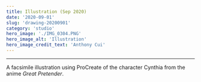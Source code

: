 ```yaml
---
title: Illustration (Sep 2020)
date: '2020-09-01'
slug: 'drawing-20200901'
category: 'studio'
hero_image: './IMG_0304.PNG'
hero_image_alt: 'Illustration'
hero_image_credit_text: 'Anthony Cui'
---
```


---

A facsimile illustration using ProCreate of the character Cynthia from the anime _Great Pretender_.